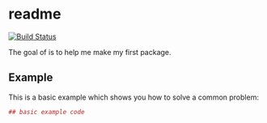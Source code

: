 # readme
[![Build Status](https://travis-ci.org/emilyrmax/myfirstpkg.svg?branch=master)](https://travis-ci.org/emilyrmax/myfirstpkg)

The goal of  is to help me make my first package.

## Example

This is a basic example which shows you how to solve a common problem:

``` r
## basic example code
```
